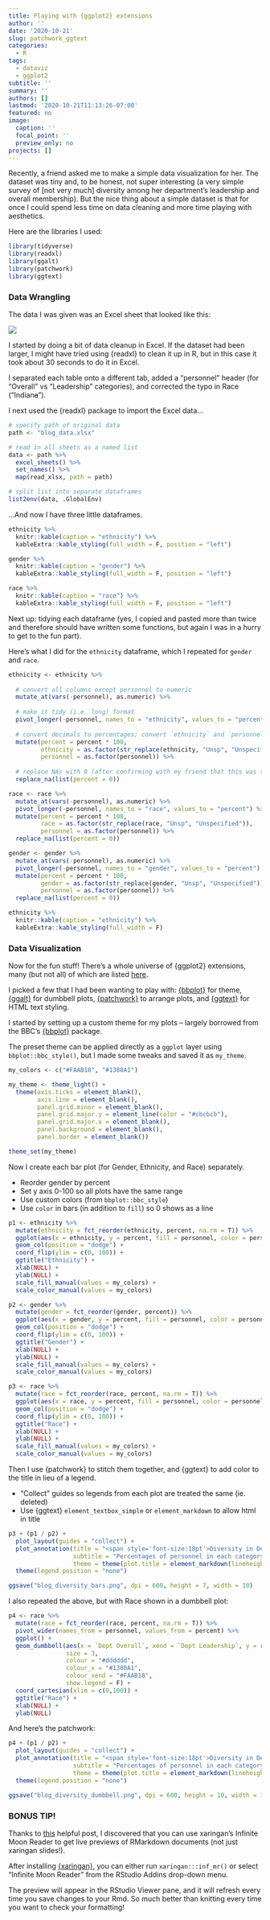 ```yaml
---
title: Playing with {ggplot2} extensions
author: ''
date: '2020-10-21'
slug: patchwork_ggtext
categories:
  - R
tags:
  - dataviz
  - ggplot2
subtitle: ''
summary: ''
authors: []
lastmod: '2020-10-21T11:13:26-07:00'
featured: no
image:
  caption: ''
  focal_point: ''
  preview_only: no
projects: []
---
```


Recently, a friend asked me to make a simple data visualization for her. The dataset was tiny and, to be honest, not super interesting (a very simple survey of [not very much] diversity among her department's leadership and overall membership). But the nice thing about a simple dataset is that for once I could spend less time on data cleaning and more time playing with aesthetics.

Here are the libraries I used:

```r
library(tidyverse)
library(readxl)
library(ggalt)
library(patchwork)
library(ggtext)
```

### Data Wrangling

The data I was given was an Excel sheet that looked like this:

![](/post/patchwork_ggtext/data_screencap.PNG)
 
I started by doing a bit of data cleanup in Excel. If the dataset had been larger, I might have tried using {readxl} to clean it up in R, but in this case it took about 30 seconds to do it in Excel.

I separated each table onto a different tab, added a "personnel" header (for "Overall" vs "Leadership" categories), and corrected the typo in Race ("Indian~~a~~").

I next used the {readxl} package to import the Excel data... 

```r
# specify path of original data
path <- "blog_data.xlsx"

# read in all sheets as a named list
data <- path %>% 
  excel_sheets() %>% 
  set_names() %>% 
  map(read_xlsx, path = path)

# split list into separate dataframes
list2env(data, .GlobalEnv)
```

...And now I have three little dataframes.

```r
ethnicity %>% 
  knitr::kable(caption = "ethnicity") %>% 
  kableExtra::kable_styling(full_width = F, position = "left")
```

```r
gender %>% 
  knitr::kable(caption = "gender") %>% 
  kableExtra::kable_styling(full_width = F, position = "left")
```

```r
race %>% 
  knitr::kable(caption = "race") %>% 
  kableExtra::kable_styling(full_width = F, position = "left")
```

Next up: tidying each dataframe (yes, I copied and pasted more than twice and therefore should have written some functions, but again I was in a hurry to get to the fun part).

Here's what I did for the `ethnicity` dataframe, which I repeated for `gender` and `race`.

```r
ethnicity <- ethnicity %>%
  
  # convert all columns except personnel to numeric
  mutate_at(vars(-personnel), as.numeric) %>% 
  
  # make it tidy (i.e. long) format
  pivot_longer(-personnel, names_to = "ethnicity", values_to = "percent") %>% 
  
  # convert decimals to percentages; convert `ethnicity` and `personnel` to factors
  mutate(percent = percent * 100,
         ethnicity = as.factor(str_replace(ethnicity, "Unsp", "Unspecified")),
         personnel = as.factor(personnel)) %>% 
  
  # replace NAs with 0 (after confirming with my friend that this was the intent)
  replace_na(list(percent = 0))
```

```r
race <- race %>%
  mutate_at(vars(-personnel), as.numeric) %>% 
  pivot_longer(-personnel, names_to = "race", values_to = "percent") %>% 
  mutate(percent = percent * 100,
         race = as.factor(str_replace(race, "Unsp", "Unspecified")),
         personnel = as.factor(personnel)) %>% 
  replace_na(list(percent = 0)) 

gender <- gender %>%
  mutate_at(vars(-personnel), as.numeric) %>% 
  pivot_longer(-personnel, names_to = "gender", values_to = "percent") %>% 
  mutate(percent = percent * 100,
         gender = as.factor(str_replace(gender, "Unsp", "Unspecified")),
         personnel = as.factor(personnel)) %>% 
  replace_na(list(percent = 0)) 
```

```r
ethnicity %>% 
  knitr::kable(caption = "ethnicity") %>% 
  kableExtra::kable_styling(full_width = F)
```

### Data Visualization

Now for the fun stuff! There's a whole universe of {ggplot2} extensions, many (but not all) of which are listed [here](https://exts.ggplot2.tidyverse.org/).

I picked a few that I had been wanting to play with: [{bbplot}](https://bbc.github.io/rcookbook/) for theme, [{ggalt}](https://github.com/hrbrmstr/ggalt) for dumbbell plots, [{patchwork}](https://patchwork.data-imaginist.com/) to arrange plots, and [{ggtext}](https://wilkelab.org/ggtext/) for HTML text styling.

I started by setting up a custom theme for my plots -- largely borrowed from the BBC's [{bbplot}](https://bbc.github.io/rcookbook/#how_to_create_bbc_style_graphics) package.

The preset theme can be applied directly as a `ggplot` layer using `bbplot::bbc_style()`, but I made some tweaks and saved it as `my_theme`. 

```r
my_colors <- c("#FAAB18", "#1380A1")

my_theme <- theme_light() +
  theme(axis.ticks = element_blank(), 
        axis.line = element_blank(), 
        panel.grid.minor = element_blank(),
        panel.grid.major.y = element_line(color = "#cbcbcb"),
        panel.grid.major.x = element_blank(), 
        panel.background = element_blank(),
        panel.border = element_blank())

theme_set(my_theme)
```

Now I create each bar plot (for Gender, Ethnicity, and Race) separately.

* Reorder gender by percent
* Set y axis 0-100 so all plots have the same range
* Use custom colors (from `bbplot::bbc_style`)
* Use `color` in bars (in addition to `fill`) so 0 shows as a line

```r
p1 <- ethnicity %>%
  mutate(ethnicity = fct_reorder(ethnicity, percent, na.rm = T)) %>% 
  ggplot(aes(x = ethnicity, y = percent, fill = personnel, color = personnel)) +
  geom_col(position = "dodge") +
  coord_flip(ylim = c(0, 100)) +
  ggtitle("Ethnicity") +
  xlab(NULL) +
  ylab(NULL) +
  scale_fill_manual(values = my_colors) +
  scale_color_manual(values = my_colors)

p2 <- gender %>%
  mutate(gender = fct_reorder(gender, percent)) %>% 
  ggplot(aes(x = gender, y = percent, fill = personnel, color = personnel)) +
  geom_col(position = "dodge") +
  coord_flip(ylim = c(0, 100)) +
  ggtitle("Gender") +
  xlab(NULL) +
  ylab(NULL) +
  scale_fill_manual(values = my_colors) +
  scale_color_manual(values = my_colors)

p3 <- race %>%
  mutate(race = fct_reorder(race, percent, na.rm = T)) %>% 
  ggplot(aes(x = race, y = percent, fill = personnel, color = personnel)) + 
  geom_col(position = "dodge") +
  coord_flip(ylim = c(0, 100)) +
  ggtitle("Race") +
  xlab(NULL) +
  ylab(NULL) +
  scale_fill_manual(values = my_colors) +
  scale_color_manual(values = my_colors)
```

Then I use {patchwork} to stitch them together, and {ggtext} to add color to the title in lieu of a legend.

* "Collect" guides so legends from each plot are treated the same (ie. deleted)
* Use {ggtext} `element_textbox_simple` or `element_markdown` to allow html in title

```r
p3 + (p1 / p2) +
  plot_layout(guides = "collect") +
  plot_annotation(title = "<span style='font-size:18pt'>Diversity in Department <b style='color:#FAAB18;'>Leadership</b> vs <b style='color:#1380A1;'>Overall</b></span>",
                  subtitle = "Percentages of personnel in each category are shown",
                  theme = theme(plot.title = element_markdown(lineheight = 1.1))) &
  theme(legend.position = "none")
```

```r
ggsave("blog_diversity_bars.png", dpi = 600, height = 7, width = 10)
```

I also repeated the above, but with Race shown in a dumbbell plot:

```r
p4 <- race %>%
  mutate(race = fct_reorder(race, percent, na.rm = T)) %>%
  pivot_wider(names_from = personnel, values_from = percent) %>% 
  ggplot() +
  geom_dumbbell(aes(x = `Dept Overall`, xend = `Dept Leadership`, y = race),
                size = 3, 
                colour = "#dddddd", 
                colour_x = "#1380A1", 
                colour_xend = "#FAAB18",
                show.legend = F) +
  coord_cartesian(xlim = c(0,100)) +
  ggtitle("Race") +
  xlab(NULL) +
  ylab(NULL)
```

And here's the patchwork:

```r
p4 + (p1 / p2) +
  plot_layout(guides = "collect") +
  plot_annotation(title = "<span style='font-size:18pt'>Diversity in Dept <b style='color:#FAAB18;'>Leadership</b> vs <b style='color:#1380A1;'>Overall</b></span>",
                  subtitle = "Percentages of personnel in each category are shown",
                  theme = theme(plot.title = element_markdown(lineheight = 1.1))) &
  theme(legend.position = "none")

```

```r
ggsave("blog_diversity_dumbbell.png", dpi = 600, height = 10, width = 10)
```

### BONUS TIP!

Thanks to [this](https://jozef.io/r909-rmarkdown-tips/) helpful post, I discovered that you can use xaringan's Infinite Moon Reader to get live previews of RMarkdown documents (not just xaringan slides!).  

After installing [{xaringan}](https://github.com/yihui/xaringan), you can either run `xaringan:::inf_mr()` or select "Infinite Moon Reader" from the RStudio Addins drop-down menu.

The preview will appear in the RStudio Viewer pane, and it will refresh every time you save changes to your Rmd. So much better than knitting every time you want to check your formatting!

